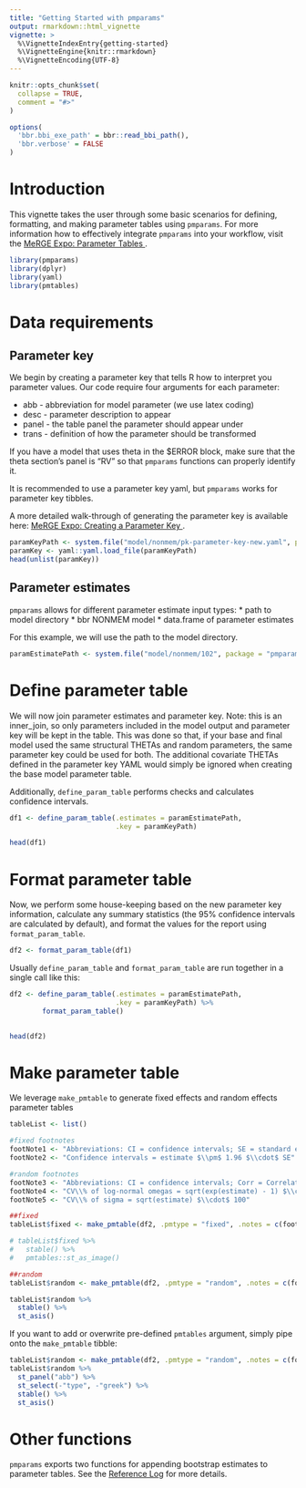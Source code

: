 ```yaml
---
title: "Getting Started with pmparams"
output: rmarkdown::html_vignette
vignette: >
  %\VignetteIndexEntry{getting-started}
  %\VignetteEngine{knitr::rmarkdown}
  %\VignetteEncoding{UTF-8}
---
```


```r
knitr::opts_chunk$set(
  collapse = TRUE,
  comment = "#>"
)

options(
  'bbr.bbi_exe_path' = bbr::read_bbi_path(),
  'bbr.verbose' = FALSE
)
```

# Introduction

This vignette takes the user through some basic scenarios for defining, formatting, and making parameter tables using `pmparams`. For more information how to effectively integrate `pmparams` into your workflow, visit the 
<a href="https://merge.metrumrg.com/expo/expo1-nonmem-foce/posts/parameter-tables.html" target="_blank">
MeRGE Expo: Parameter Tables </a>.

```r
library(pmparams)
library(dplyr)
library(yaml)
library(pmtables)
```


# Data requirements

## Parameter key

We begin by creating a parameter key that tells R how to interpret you parameter values. Our code require four arguments for each parameter:

* abb - abbreviation for model parameter (we use latex coding)
* desc - parameter description to appear
* panel - the table panel the parameter should appear under
* trans - definition of how the parameter should be transformed

If you have a model that uses theta in the $ERROR block, make sure that the theta section's panel is "RV" so that `pmparams` functions can properly identify it. 

It is recommended to use a parameter key yaml, but `pmparams` works for parameter key tibbles. 

A more detailed walk-through of generating the parameter key is available here: <a href="https://merge.metrumrg.com/expo/expo1-nonmem-foce/posts/parameter-key.html" target="_blank">
MeRGE Expo: Creating a Parameter Key </a>. 

```r
paramKeyPath <- system.file("model/nonmem/pk-parameter-key-new.yaml", package = "pmparams")
paramKey <- yaml::yaml.load_file(paramKeyPath)
head(unlist(paramKey))
```

## Parameter estimates

`pmparams` allows for different parameter estimate input types:
* path to model directory
* bbr NONMEM model
* data.frame of parameter estimates

For this example, we will use the path to the model directory.
```r
paramEstimatePath <- system.file("model/nonmem/102", package = "pmparams")
```


# Define parameter table

We will now join parameter estimates and parameter key. Note: this is an inner_join, so only parameters included in the model output and parameter key will be kept in the table. This was done so that, if your base and final model used the same structural THETAs and random parameters, the same parameter key could be used for both. The additional covariate THETAs defined in the parameter key YAML would simply be ignored when creating the base model parameter table.

Additionally, `define_param_table` performs checks and calculates confidence intervals.

```r
df1 <- define_param_table(.estimates = paramEstimatePath,
                          .key = paramKeyPath)

head(df1)
```

# Format parameter table

Now, we perform some house-keeping based on the new parameter key information, calculate any summary statistics (the 95% confidence intervals are calculated by default), and format the values for the report using `format_param_table`.
```r
df2 <- format_param_table(df1)
```

Usually `define_param_table` and `format_param_table` are run together in a single call like this:

```r
df2 <- define_param_table(.estimates = paramEstimatePath,
                          .key = paramKeyPath) %>% 
        format_param_table()
  

head(df2)
```

# Make parameter table

We leverage `make_pmtable` to generate fixed effects and random effects parameter tables

```r
tableList <- list()

#fixed footnotes
footNote1 <- "Abbreviations: CI = confidence intervals; SE = standard error"
footNote2 <- "Confidence intervals = estimate $\\pm$ 1.96 $\\cdot$ SE"

#random footnotes
footNote3 <- "Abbreviations: CI = confidence intervals; Corr = Correlation coefficient; CV = coefficient of variation; SD = standard deviation; SE = standard error"
footNote4 <- "CV\\% of log-normal omegas = sqrt(exp(estimate) - 1) $\\cdot$ 100" 
footNote5 <- "CV\\% of sigma = sqrt(estimate) $\\cdot$ 100"
```

```r
##fixed
tableList$fixed <- make_pmtable(df2, .pmtype = "fixed", .notes = c(footNote1, footNote2))

# tableList$fixed %>% 
#   stable() %>% 
#   pmtables::st_as_image()
```

```r
##random
tableList$random <- make_pmtable(df2, .pmtype = "random", .notes = c(footNote3, footNote4, footNote5))

tableList$random %>% 
  stable() %>% 
  st_asis()
```

If you want to add or overwrite pre-defined `pmtables` argument, simply pipe onto the `make_pmtable` tibble:
```r
tableList$random <- make_pmtable(df2, .pmtype = "random", .notes = c(footNote3, footNote4, footNote5))
tableList$random %>% 
  st_panel("abb") %>% 
  st_select(-"type", -"greek") %>% 
  stable() %>% 
  st_asis()
```

# Other functions
`pmparams` exports two functions for appending bootstrap estimates to parameter tables. See the 
<a href="https://metrumresearchgroup.github.io/pmparams/vignettes/making-bootstrap-parameter-tables.html" 
target="_blank">Reference Log</a> for more details.
